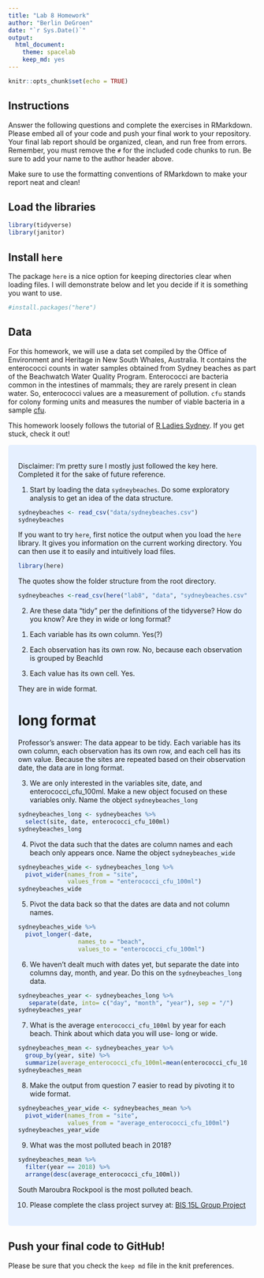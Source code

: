 ```yaml
---
title: "Lab 8 Homework"
author: "Berlin DeGroen"
date: "`r Sys.Date()`"
output:
  html_document: 
    theme: spacelab
    keep_md: yes
---
```


```r
knitr::opts_chunk$set(echo = TRUE)
```

## Instructions
Answer the following questions and complete the exercises in RMarkdown. Please embed all of your code and push your final work to your repository. Your final lab report should be organized, clean, and run free from errors. Remember, you must remove the `#` for the included code chunks to run. Be sure to add your name to the author header above.  

Make sure to use the formatting conventions of RMarkdown to make your report neat and clean!  

## Load the libraries
```r
library(tidyverse)
library(janitor)
``` 

## Install `here`
The package `here` is a nice option for keeping directories clear when loading files. I will demonstrate below and let you decide if it is something you want to use.  
```r
#install.packages("here")
```

## Data
For this homework, we will use a data set compiled by the Office of Environment and Heritage in New South Whales, Australia. It contains the enterococci counts in water samples obtained from Sydney beaches as part of the Beachwatch Water Quality Program. Enterococci are bacteria common in the intestines of mammals; they are rarely present in clean water. So, enterococci values are a measurement of pollution. `cfu` stands for colony forming units and measures the number of viable bacteria in a sample [cfu](https://en.wikipedia.org/wiki/Colony-forming_unit).   

This homework loosely follows the tutorial of [R Ladies Sydney](https://rladiessydney.org/). If you get stuck, check it out!  

<style>
div.blue { background-color:#e6f0ff; border-radius: 5px; padding: 20px;}
</style>
<div class = "blue">

Disclaimer: I'm pretty sure I mostly just followed the key here. Completed it for the sake of future reference.

1. Start by loading the data `sydneybeaches`. Do some exploratory analysis to get an idea of the data structure.
```r
sydneybeaches <- read_csv("data/sydneybeaches.csv")
sydneybeaches
```

If you want to try `here`, first notice the output when you load the `here` library. It gives you information on the current working directory. You can then use it to easily and intuitively load files.
```r
library(here)
```

The quotes show the folder structure from the root directory.
```r
sydneybeaches <-read_csv(here("lab8", "data", "sydneybeaches.csv")) %>% janitor::clean_names()
```

2. Are these data "tidy" per the definitions of the tidyverse? How do you know? Are they in wide or long format?

(1) Each variable has its own column. 
Yes(?)

(2) Each observation has its own row. 
No, because each observation is grouped by BeachId

(3) Each value has its own cell. 
Yes.

They are in wide format.

# long format

Professor's answer:
The data appear to be tidy. Each variable has its own column, each observation has its own row, and each cell has its own value. Because the sites are repeated based on their observation date, the data are in long format.



3. We are only interested in the variables site, date, and enterococci_cfu_100ml. Make a new object focused on these variables only. Name the object `sydneybeaches_long`
```r
sydneybeaches_long <- sydneybeaches %>% 
  select(site, date, enterococci_cfu_100ml)
sydneybeaches_long
```


4. Pivot the data such that the dates are column names and each beach only appears once. Name the object `sydneybeaches_wide`
```r
sydneybeaches_wide <- sydneybeaches_long %>%
  pivot_wider(names_from = "site",
              values_from = "enterococci_cfu_100ml")
sydneybeaches_wide
```


5. Pivot the data back so that the dates are data and not column names.
```r
sydneybeaches_wide %>%
  pivot_longer(-date,
                 names_to = "beach",
                 values_to = "enterococci_cfu_100ml")
```


6. We haven't dealt much with dates yet, but separate the date into columns day, month, and year. Do this on the `sydneybeaches_long` data.
```r
sydneybeaches_year <- sydneybeaches_long %>%
   separate(date, into= c("day", "month", "year"), sep = "/")
sydneybeaches_year
```


7. What is the average `enterococci_cfu_100ml` by year for each beach. Think about which data you will use- long or wide.
```r
sydneybeaches_mean <- sydneybeaches_year %>%
  group_by(year, site) %>% 
  summarize(average_enterococci_cfu_100ml=mean(enterococci_cfu_100ml, na.rm=T))
sydneybeaches_mean
```


8. Make the output from question 7 easier to read by pivoting it to wide format.
```r
sydneybeaches_year_wide <- sydneybeaches_mean %>%
  pivot_wider(names_from = "site",
              values_from = "average_enterococci_cfu_100ml")
sydneybeaches_year_wide
```


9. What was the most polluted beach in 2018?
```r
sydneybeaches_mean %>%
  filter(year == 2018) %>%
  arrange(desc(average_enterococci_cfu_100ml))
```

South Maroubra Rockpool is the most polluted beach.

10. Please complete the class project survey at: [BIS 15L Group Project](https://forms.gle/H2j69Z3ZtbLH3efW6)
</div>


## Push your final code to GitHub!
Please be sure that you check the `keep md` file in the knit preferences.   